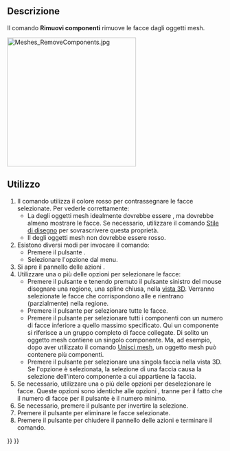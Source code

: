 <languages/>

{{Docnav/it
|[[Mesh_AddFacet/it|Aggiungi triangolo]]
|[[Mesh_RemoveCompByHand/it|Rimuovi componente a mano]]
|[[Mesh_Workbench/it|Mesh]]
|IconL=Mesh_AddFacet.svg
|IconR=Mesh_RemoveCompByHand.svg
|IconC=Workbench_Mesh.svg
}}

{{GuiCommand/it
|Name=Mesh_RemoveComponents
|Name/it=Rimuovi componenti‏‎
|MenuLocation=Mesh → Rimuovi componenti...
|Workbenches=[[Mesh Workbench/it|Mesh]]
|SeeAlso=[[Mesh_RemoveCompByHand/it|Rimuovi componente a mano]], [[Arch_SplitMesh/it|Arch Suddividere un oggetto mesh]]}}

<span id="Description"></span>
==Descrizione==

Il comando '''Rimuovi componenti''' rimuove le facce dagli oggetti mesh.

[[Image:Meshes_RemoveComponents.jpg|300px]]
{{Caption|Il pannello delle azioni Rimuovi componenti}}

<span id="Usage"></span>
==Utilizzo==

# Il comando utilizza il colore rosso per contrassegnare le facce selezionate. Per vederle correttamente:
#* La {{PropertyView|Modalità di visualizzazione}} degli oggetti mesh idealmente dovrebbe essere {{Value|Flat lines}}, ma dovrebbe almeno mostrare le facce. Se necessario, utilizzare il comando [[Std_DrawStyle/it|Stile di disegno]] per sovrascrivere questa proprietà.
#* Il {{PropertyView|Shape Color}} degli oggetti mesh non dovrebbe essere rosso.
# Esistono diversi modi per invocare il comando:
#* Premere il pulsante {{Button|[[Image:Mesh_RemoveComponents.svg|16px]] [[Mesh_RemoveComponents/it|Rimuovi componenti...]]}}.
#* Selezionare l'opzione {{MenuCommand|Mesh → [[Image:Mesh_RemoveComponents.svg|16px]] Rimuovi componenti...}} dal menu.
# Si apre il pannello delle azioni {{MenuCommand|Rimuovi componenti}}.
# Utilizzare una o più delle opzioni {{MenuCommand|Seleziona}} per selezionare le facce:
#* Premere il pulsante {{Button|Regione}} e tenendo premuto il pulsante sinistro del mouse disegnare una regione, una spline chiusa, nella [[3D_view/it|vista 3D]]. Verranno selezionate le facce che corrispondono alle {{MenuCommand|Opzioni regione}} e rientrano (parzialmente) nella regione.
#* Premere il pulsante {{Button|Tutto}} per selezionare tutte le facce.
#* Premere il pulsante {{Button|Componenti}} per selezionare tutti i componenti con un numero di facce inferiore a quello massimo specificato. Qui un componente si riferisce a un gruppo completo di facce collegate. Di solito un oggetto mesh contiene un singolo componente. Ma, ad esempio, dopo aver utilizzato il comando [[Mesh_Merge/it|Unisci mesh]], un oggetto mesh può contenere più componenti.
#* Premere il pulsante {{Button|Seleziona triangolo}} per selezionare una singola faccia nella vista 3D. Se l'opzione {{MenuCommand|Seleziona intero componente}} è selezionata, la selezione di una faccia causa la selezione dell'intero componente a cui appartiene la faccia.
# Se necessario, utilizzare una o più delle opzioni {{MenuCommand|Deseleziona}} per deselezionare le facce. Queste opzioni sono identiche alle opzioni {{MenuCommand|Seleziona}}, tranne per il fatto che il numero di facce per il pulsante {{Button|Componenti}} è il numero minimo.
# Se necessario, premere il pulsante {{Button|Inverti}} per invertire la selezione.
# Premere il pulsante {{Button|Elimina}} per eliminare le facce selezionate.
# Premere il pulsante {{Button|Chiudi}} per chiudere il pannello delle azioni e terminare il comando.


{{Docnav/it
|[[Mesh_AddFacet/it|Aggiungi triangolo]]
|[[Mesh_RemoveCompByHand/it|Rimuovi componente a mano]]
|[[Mesh_Workbench/it|Mesh]]
|IconL=Mesh_AddFacet.svg
|IconR=Mesh_RemoveCompByHand.svg
|IconC=Workbench_Mesh.svg
}}

{{Mesh Tools navi{{#translation:}}}}
{{Userdocnavi{{#translation:}}}}
{{clear}}